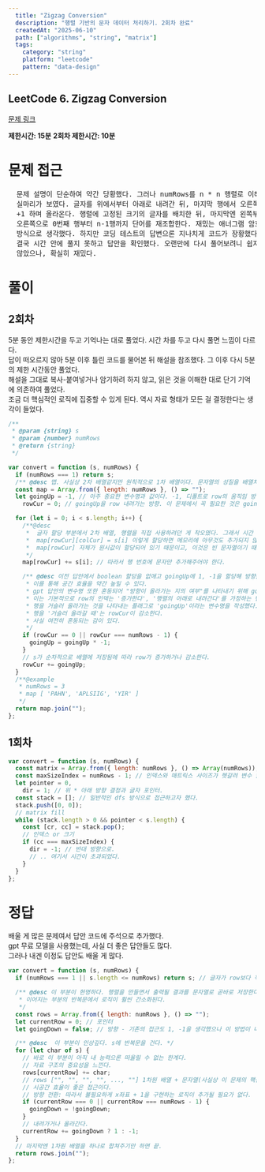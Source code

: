 ```yaml
---
  title: "Zigzag Conversion"
  description: "행렬 기반의 문자 데이터 처리하기. 2회차 완료"
  createdAt: "2025-06-10"
  path: ["algorithms", "string", "matrix"] 
  tags:
    category: "string"
    platform: "leetcode"
    pattern: "data-design"
---
```


## LeetCode 6. Zigzag Conversion

[문제 링크](https://leetcode.com/problems/zigzag-conversion/description/)

**제한시간: 15분**
**2회차 제한시간: 10분**

# 문제 접근

<pre>
  문제 설명이 단순하여 약간 당황했다. 그러나 numRows를 n * n 행렬로 이해하니
  실마리가 보였다. 글자를 위에서부터 아래로 내려간 뒤, 마지막 행에서 오른쪽으로
  +1 하며 올라온다. 행렬에 고정된 크기의 글자를 배치한 뒤, 마지막엔 왼쪽부터
  오른쪽으로 0번째 행부터 n-1행까지 단어를 재조합한다. 재밌는 애너그램 암호화
  방식으로 생각했다. 하지만 코딩 테스트의 답변으론 지나치게 코드가 장황했다.
  결국 시간 안에 풀지 못하고 답안을 확인했다. 오랜만에 다시 풀어보려니 쉽지
  않았으나, 확실히 재밌다.
</pre>

# 풀이

## 2회차

5분 동안 제한시간을 두고 기억나는 대로 풀었다. 시간 차를 두고 다시 풀면 느낌이 다르다. <br/>
답이 떠오르지 않아 5분 이후 틀린 코드를 물어본 뒤 해설을 참조했다. 그 이후 다시 5분의 제한 시간동안 풀었다.<br/>
해설을 그대로 복사-붙여넣거나 암기하려 하지 않고, 읽은 것을 이해한 대로 단기 기억에 의존하여 풀었다. <br/>
조금 더 핵심적인 로직에 집중할 수 있게 된다. 역시 자료 형태가 모든 걸 결정한다는 생각이 들었다.

```js
/**
 * @param {string} s
 * @param {number} numRows
 * @return {string}
 */

var convert = function (s, numRows) {
  if (numRows === 1) return s;
  /** @desc 맵. 사실상 2차 배열같지만 원칙적으로 1차 배열이다. 문자열의 성질을 배열처럼 활용한다. */
  const map = Array.from({ length: numRows }, () => "");
  let goingUp = -1, // 아주 중요한 변수명과 값이다. -1, 디폴트로 row의 움직임 방향은 '올라가지 않는다'.
    rowCur = 0; // goingUp을 row 내려가는 방향. 이 문제에서 꼭 필요한 것은 goingUp과 행번호를 가리키는 인덱스이다.

  for (let i = 0; i < s.length; i++) {
    /**@desc
     *  글자 할당 부분에서 2차 배열, 행렬을 직접 사용하려던 게 착오였다. 그래서 시간 안에 못풀었다.
     *  map[rowCur][colCur] = s[i] 이렇게 할당하면 메모리에 아무것도 추가되지 않는다.
     *  map[rowCur] 자체가 원시값이 할당되어 있기 때문이고, 이것은 빈 문자열이기 때문이다.
     */
    map[rowCur] += s[i]; // 따라서 행 번호에 문자만 추가해주어야 한다.

    /** @desc 이전 답안에서 boolean 할당을 없애고 goingUp에 1, -1을 할당해 방향을 제어한다.
     * 이를 통해 공간 효율을 약간 높일 수 있다.
     * gpt 답안의 변수명 또한 혼동되어 "방향이 올라가는 지의 여부"를 나타내기 위해 goingUp으로 바꿨다.
     * 이는 기본적으로 row의 인덱는 '증가한다', '행렬의 아래로 내려간다'를 가정하는 변수명이며,
     * 행을 거슬러 올라가는 것을 나타내는 플래그로 'goingUp'이라는 변수명을 작성했다.
     * 행을 '거슬러 올라갈 때'는 rowCur이 감소한다.
     * 사실 여전히 혼동되는 감이 있다.
     */
    if (rowCur == 0 || rowCur === numRows - 1) {
      goingUp = goingUp * -1;
    }
    // s가 순차적으로 배열에 저장됨에 따라 row가 증가하거나 감소한다.
    rowCur += goingUp;
  }
  /**@example
   * numRows = 3
   * map [ 'PAHN', 'APLSIIG', 'YIR' ]
   */
  return map.join("");
};
```

## 1회차

```js
var convert = function (s, numRows) {
  const matrix = Array.from({ length: numRows }, () => Array(numRows)); // 글자 저장 행렬
  const maxSizeIndex = numRows - 1; // 인덱스와 매트릭스 사이즈가 헷갈려 변수 할당했다
  let pointer = 0,
    dir = 1; // 위 * 아래 방향 결정과 글자 포인터.
  const stack = []; // 일반적인 dfs 방식으로 접근하고자 했다.
  stack.push([0, 0]);
  // matrix fill
  while (stack.length > 0 && pointer < s.length) {
    const [cr, cc] = stack.pop();
    // 인덱스 or 크기
    if (cc === maxSizeIndex) {
      dir = -1; // 반대 방향으로.
      // .. 여기서 시간이 초과되었다.
    }
  }
};
```

# 정답

배울 게 많은 문제여서 답안 코드에 주석으로 추가했다. <br/>
gpt 무료 모델을 사용했는데, 사실 더 좋은 답안들도 많다. <br/>
그러나 내겐 이정도 답안도 배울 게 많다.

```js
var convert = function (s, numRows) {
  if (numRows === 1 || s.length <= numRows) return s; // 글자가 row보다 작으면 원래 순서대로 나온다.

  /** @desc 이 부분이 현명하다. 행렬을 만들면서 출력될 결과를 문자열로 곧바로 저장한다.
   * 이어지는 부분의 반복문에서 로직이 훨씬 간소화된다.
   */
  const rows = Array.from({ length: numRows }, () => "");
  let currentRow = 0; // 포인터
  let goingDown = false; // 방향 - 기존의 접근도 1, -1을 생각했으나 이 방법이 나은 것 같다.

  /** @desc  이 부분이 인상깊다. s에 반복문을 건다. */
  for (let char of s) {
    // 바로 이 부분이 아직 내 능력으론 떠올릴 수 없는 한계다.
    // 자료 구조의 중요성을 느낀다.
    rows[currentRow] += char;
    // rows ["", "", "", "", ..., ""] 1차원 배열 + 문자열(사실상 이 문제의 핵심인 연속된 데이터)을 구성한다.
    // 시공간 효율이 좋은 접근이다.
    // 방향 전환: 따라서 불필요하게 x좌표 + 1을 구현하는 로직이 추가될 필요가 없다.
    if (currentRow === 0 || currentRow === numRows - 1) {
      goingDown = !goingDown;
    }
    // 내려가거나 올라간다.
    currentRow += goingDown ? 1 : -1;
  }
  // 마지막엔 1차원 배열을 하나로 합쳐주기만 하면 끝.
  return rows.join("");
};
```

